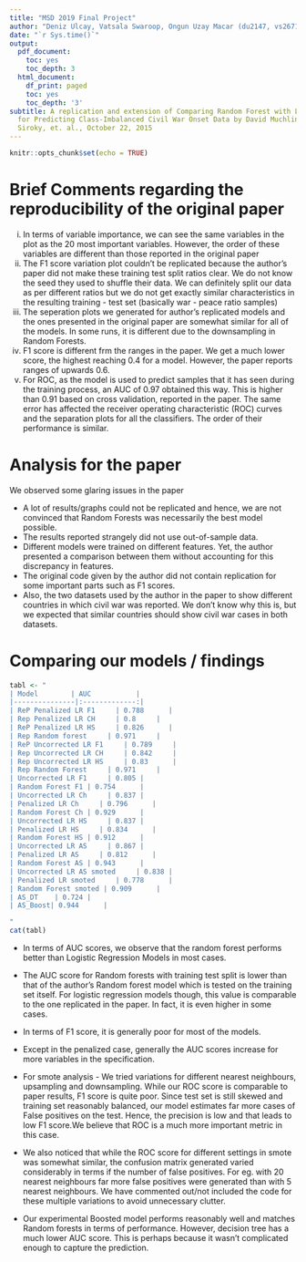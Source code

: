 ```yaml
---
title: "MSD 2019 Final Project"
author: "Deniz Ulcay, Vatsala Swaroop, Ongun Uzay Macar (du2147, vs2671, oum2000)"
date: "`r Sys.time()`"
output:
  pdf_document:
    toc: yes
    toc_depth: 3
  html_document:
    df_print: paged
    toc: yes
    toc_depth: '3'
subtitle: A replication and extension of Comparing Random Forest with Logistic Regression
  for Predicting Class-Imbalanced Civil War Onset Data by David Muchlinski, David
  Siroky, et. al., October 22, 2015
---
```


```r

knitr::opts_chunk$set(echo = TRUE)

```

# Brief Comments regarding the reproducibility of the original paper
i) In terms of variable importance, we can see the same variables in the plot as the 20 most important variables. However, the order of these variables are different than those reported in the original paper
ii) The F1 score variation plot couldn't be replicated because the author's paper did not make these training test split ratios clear. We do not know the seed they used to shuffle their data. We can definitely split our data as per different ratios but we do not get exactly similar characteristics in the resulting training - test set (basically war - peace ratio samples)
iii) The seperation plots we generated for author's replicated models and the ones presented in the original paper are somewhat similar for all of the models. In some runs, it is different due to the downsampling in Random Forests.
iv) F1 score is different frm the ranges in the paper. We get a much lower score, the highest reaching 0.4 for a model. However, the paper reports ranges of upwards 0.6.
v) For ROC, as the model is used to predict samples that it has seen during the training process, an AUC of 0.97 obtained this way. This is higher than 0.91 based on cross validation, reported in the paper. The same error has affected the receiver operating characteristic (ROC) curves and the separation plots for all the classifiers. The order of their performance is similar.

# Analysis for the paper
We observed some glaring issues in the paper

* A lot of results/graphs could not be replicated and hence, we are not convinced that Random Forests was necessarily the best model possible.
* The results reported strangely did not use out-of-sample data.
* Different models were trained on different features. Yet, the author presented a comparison between them without accounting for this discrepancy in features.
* The original code given by the author did not contain replication for some important parts such as F1 scores.
* Also, the two datasets used by the author in the paper to show different countries in which civil war was reported. We don't know why this is, but we expected that similar countries should show civil war cases in both datasets.

# Comparing our models / findings

```r
tabl <- "  
| Model        | AUC           | 
|---------------|:-------------:|
| ReP Penalized LR F1     | 0.788      |
| Rep Penalized LR CH     | 0.8     | 
| ReP Penalized LR HS     | 0.826      |  
| Rep Random forest     | 0.971     |
| ReP Uncorrected LR F1     | 0.789     | 
| Rep Uncorrected LR CH     | 0.842     |
| Rep Uncorrected LR HS     | 0.83      |
| Rep Random Forest     | 0.971     |
| Uncorrected LR F1     | 0.805 |
| Random Forest F1 | 0.754      | 
| Uncorrected LR Ch     | 0.837 |
| Penalized LR Ch     | 0.796      |
| Random Forest Ch | 0.929      |
| Uncorrected LR HS     | 0.837 |
| Penalized LR HS     | 0.834      |
| Random Forest HS | 0.912      |
| Uncorrected LR AS     | 0.867 |
| Penalized LR AS     | 0.812      |
| Random Forest AS | 0.943      |
| Uncorrected LR AS smoted     | 0.838 |
| Penalized LR smoted     | 0.778      |
| Random Forest smoted | 0.909      | 
| AS_DT    | 0.724 |
| AS_Boost| 0.944      |

"
cat(tabl) 
```



* In terms of AUC scores, we observe that the random forest performs better than Logistic Regression Models in most cases.

* The AUC score for Random forests with training test split is lower than that of the author's Random forest model which is tested on the training set itself. For logistic regression models though, this value is comparable to the one replicated in the paper. In fact, it is even higher in some cases.

* In terms of F1 score, it is generally poor for most of the models.

* Except in the penalized case, generally the AUC scores increase for more variables in the specification.

* For smote analysis - We tried variations for different nearest neighbours, upsampling and downsampling. While our ROC score is comparable to paper results, F1 score is quite poor. Since test set is still skewed and training set reasonably balanced, our model estimates far more cases of False positives on the test. Hence, the precision is low and that leads to low F1 score.We believe that ROC is a much more important metric in this case.

* We also noticed that while the ROC score for different settings in smote was somewhat similar, the confusion matrix generated varied considerably in terms if the number of false positives. For eg. with 20 nearest neighbours far more false positives were generated than with 5 nearest neighbours. 
We have commented out/not included the code for these multiple variations to avoid unnecessary clutter.

* Our experimental Boosted model performs reasonably well and matches Random forests in terms of performance. However, decision tree has a much lower AUC score. This is perhaps because it wasn't complicated enough to capture the prediction.

